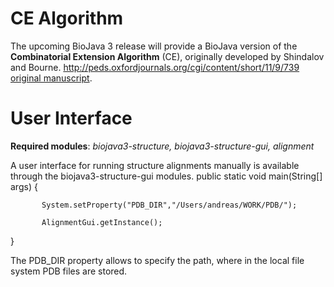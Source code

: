 =CE Algorithm=

The upcoming BioJava 3 release will provide a BioJava version of the '''Combinatorial Extension Algorithm''' (CE), originally developed by Shindalov and Bourne.  [[http://peds.oxfordjournals.org/cgi/content/short/11/9/739 original manuscript]]. 

=User Interface=

'''Required modules''': ''biojava3-structure, biojava3-structure-gui, alignment''

A user interface for running structure alignments manually is available through the biojava3-structure-gui modules.
<java>
public static void main(String[] args) {
		System.setProperty("PDB_DIR","/Users/andreas/WORK/PDB/");
	
		AlignmentGui.getInstance();
}
</java>

The PDB_DIR property allows to specify the path, where in the local file system PDB files are stored.